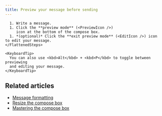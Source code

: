```yaml
---
title: Preview your message before sending
---
```





<Tabs>
  <TabItem label="Desktop/Web">
    <FlattenedSteps>
      <StartComposing />

      1. Write a message.
      1. Click the **preview mode** (<PreviewIcon />)
         icon at the bottom of the compose box.
      1. *(optional)* Click the **exit preview mode** (<EditIcon />) icon to edit your message.
    </FlattenedSteps>

    <KeyboardTip>
      You can also use <kbd>Alt</kbd> + <kbd>P</kbd> to toggle between previewing
      and editing your message.
    </KeyboardTip>
  </TabItem>
</Tabs>

## Related articles

* [Message formatting](/help/format-your-message-using-markdown)
* [Resize the compose box](/help/resize-the-compose-box)
* [Mastering the compose box](/help/mastering-the-compose-box)
